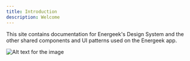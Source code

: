 ```yaml
---
title: Introduction
description: Welcome
---
```


This site contains documentation for Energeek's Design System and the other shared components and UI patterns used on the Energeek app.

![Alt text for the image](https://gitlab.com/unaivan/assets/-/raw/master/energeek/design/mobile/introduction.webp)